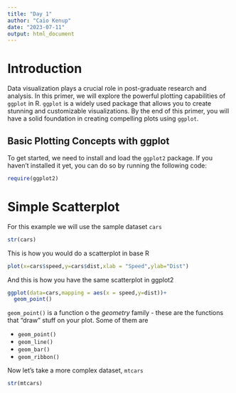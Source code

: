 ---
title: "Day 1"
author: "Caio Kenup"
date: "2023-07-11"
output: html_document
---

# Introduction

Data visualization plays a crucial role in post-graduate research and analysis. In this primer, we will explore the powerful plotting capabilities of `ggplot` in R. `ggplot` is a widely used package that allows you to create stunning and customizable visualizations. By the end of this primer, you will have a solid foundation in creating compelling plots using `ggplot`.

## Basic Plotting Concepts with ggplot

To get started, we need to install and load the `ggplot2` package. If you haven't installed it yet, you can do so by running the following code:

```{r}
require(ggplot2)
```


# Simple Scatterplot

For this example we will use the sample dataset `cars`


```{r}
str(cars)
```



This is how you would do a scatterplot in base R

```{r}
plot(x=cars$speed,y=cars$dist,xlab = "Speed",ylab="Dist")
```

And this is how you have the same scatterplot in ggplot2

```{r}
ggplot(data=cars,mapping = aes(x = speed,y=dist))+
  geom_point()
```


`geom_point()` is a function o the _geometry_ family - these are the functions that "draw" stuff on your plot. Some of them are

- `geom_point()`
- `geom_line()`
- `geom_bar()`
- `geom_ribbon()`

Now let's take a more complex dataset, `mtcars`

```{r}
str(mtcars)
```


#


```

```
